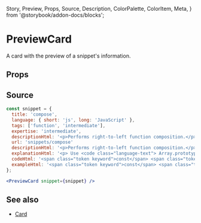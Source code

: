   Story,
  Preview,
  Props,
  Source,
  Description,
  ColorPalette,
  ColorItem,
  Meta,
} from '@storybook/addon-docs/blocks';

# PreviewCard

A card with the preview of a snippet's information.

## Props

<Props of={PreviewCard} />

## Source

```jsx
const snippet = {
  title: 'compose',
  language: { short: 'js', long: 'JavaScript' },
  tags: ['function', 'intermediate'],
  expertise: 'intermediate',
  descriptionHtml: '<p>Performs right-to-left function composition.</p>',
  url: 'snippets/compose'
  descriptionHtml: '<p>Performs right-to-left function composition.</p>',
  explanationHtml: '<p> Use <code class="language-text"> Array.prototype.reduce()</code> to perform right-to-left function composition.\nThe last(rightmost) function can accept one or more arguments; the remaining functions must be unary.</p>',
  codeHtml: '<span class="token keyword">const</span> <span class="token function-variable function">compose</span> <span class="token operator">=</span> <span class="token punctuation">(</span><span class="token parameter"><span class="token operator">...</span>fns</span><span class="token punctuation">)</span> <span class="token operator">=></span> fns<span class="token punctuation">.</span><span class="token function">reduce</span><span class="token punctuation">((</span><span class="token parameter">f<span class="token punctuation">,</span> g</span><span class="token punctuation">)</span> <span class="token operator">=></span> <span class="token punctuation">(</span><span class="token parameter"><span class="token operator">...</span>args</span><span class="token punctuation">)</span> <span class="token operator">=></span> <span class="token function">f</span><span class="token punctuation">(</span><span class="token function">g</span><span class="token punctuation">(</span><span class="token operator">...</span>args<span class="token punctuation">)));</span>',
  exampleHtml: '<span class="token keyword">const</span> <span class="token function-variable function">add5</span> <span class="token operator">=</span> <span class="token parameter">x</span> <span class="token operator">=></span> x <span class="token operator">+</span> <span class="token number">5</span><span class="token punctuation">;</span>\n<span class= "token keyword" >const</span> <span class="token function-variable function">multiply</span> <span class="token operator">=</span> <span class="token punctuation">(</span> <span class="token parameter">x<span class="token punctuation">,</span> y</span> <span class="token punctuation">)</span> <span class="token operator">=></span> x <span class="token operator">*</span> y <span class="token punctuation" >;</span >\n<span class="token keyword">const</span> multiplyAndAdd5 <span class="token operator" >=</span > <span class="token function">compose</span> <span class="token punctuation">(</span>add5 <span class="token punctuation" >,</span >multiply<span class="token punctuation" >);</span >\n<span class="token function">multiplyAndAdd5</span> <span class="token punctuation">(</span> <span class="token number">5</span> <span class="token punctuation">,</span> <span class="token number">2</span> <span class="token punctuation">);</span> <span class="token comment">// 15</span>',
};

<PreviewCard snippet={snippet} />
```

## See also

- [Card](./?path=/story/atoms-card--component)